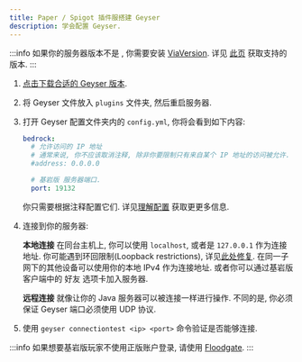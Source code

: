 ```yaml
---
title: Paper / Spigot 插件服搭建 Geyser
description: 学会配置 Geyser.
---
```



:::info
如果你的服务器版本不是 <Versions platform="java"/>, 你需要安装 <a href="https://viaversion.com/">ViaVersion</a>.
详见 [此页](/wiki/geyser/supported-versions/) 获取支持的版本.
:::

1. [点击下载合适的 Geyser 版本](/download).
2. 将 Geyser 文件放入 `plugins` 文件夹, 然后重启服务器.
3. 打开 Geyser 配置文件夹内的 `config.yml`, 你将会看到如下内容:

    ```yaml
    bedrock:
      # 允许访问的 IP 地址
      # 通常来说, 你不应该取消注释, 除非你要限制只有来自某个 IP 地址的访问被允许.
      #address: 0.0.0.0

      # 基岩版 服务器端口.
      port: 19132
    ```
    你只需要根据注释配置它们.
    详见[理解配置](/wiki/geyser/understanding-the-config/) 获取更更多信息.

4. 连接到你的服务器:

   **本地连接**
   在同台主机上, 你可以使用 `localhost`, 或者是 `127.0.0.1` 作为连接地址.
   你可能遇到环回限制(Loopback restrictions), 详见[此处修复](/wiki/geyser/fixing-unable-to-connect-to-world#using-geyser-on-the-same-computer).
   在同一子网下的其他设备可以使用你的本地 IPv4 作为连接地址.
   或者你可以通过基岩版客户端中的 好友 选项卡加入服务器.

   **远程连接**
   就像让你的 Java 服务器可以被连接一样进行操作.
   不同的是, 你必须保证 Geyser 端口必须使用 UDP 协议.

5. 使用 `geyser connectiontest <ip> <port>` 命令验证是否能够连接.

:::info
如果想要基岩版玩家不使用正版账户登录, 请使用 <a href="/wiki/floodgate/setup/">Floodgate</a>.
:::